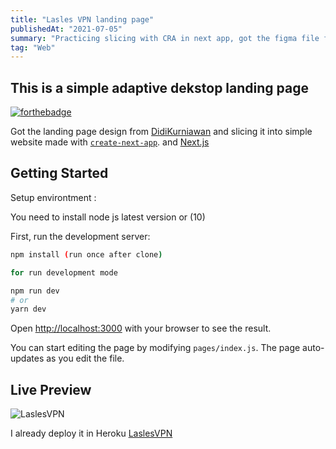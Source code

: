 ```yaml
---
title: "Lasles VPN landing page"
publishedAt: "2021-07-05"
summary: "Practicing slicing with CRA in next app, got the figma file from freebies"
tag: "Web"
---
```


## This is a simple adaptive dekstop landing page

[![forthebadge](https://forthebadge.com/images/badges/built-with-love.svg)](https://forthebadge.com)

Got the landing page design from [DidiKurniawan](https://dribbble.com/shots/11356916-LaslesVPN) and slicing it into simple website made with [`create-next-app`](https://github.com/vercel/next.js/tree/canary/packages/create-next-app). and [Next.js](https://nextjs.org/)

## Getting Started

Setup environtment :

You need to install node js latest version or (10)

First, run the development server:

```bash
npm install (run once after clone)

for run development mode

npm run dev
# or
yarn dev
```

Open [http://localhost:3000](http://localhost:3000) with your browser to see the result.

You can start editing the page by modifying `pages/index.js`. The page auto-updates as you edit the file.

## Live Preview

![LaslesVPN](/lassless_preview.png)

I already deploy it in Heroku [LaslesVPN](https://laslessvpn.herokuapp.com/)
